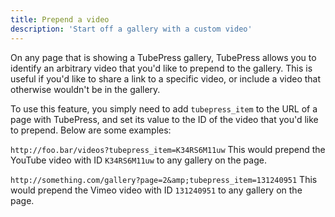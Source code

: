 ```yaml
---
title: Prepend a video
description: 'Start off a gallery with a custom video'
---
```


On any page that is showing a TubePress gallery, TubePress allows you to identify an arbitrary video that you'd like to prepend to the gallery. This is useful if you'd like to share a link to a specific video, or include a video that otherwise wouldn't be in the gallery.

To use this feature, you simply need to add `tubepress_item` to the URL of a page with TubePress, and set its value to the ID of the video that you'd like to prepend. Below are some examples:

`http://foo.bar/videos?tubepress_item=K34RS6M11uw` 
This would prepend the YouTube video with ID `K34RS6M11uw` to any gallery on the page. 
 
`http://something.com/gallery?page=2&amp;tubepress_item=131240951` 
This would prepend the Vimeo video with ID `131240951` to any gallery on the page. 
